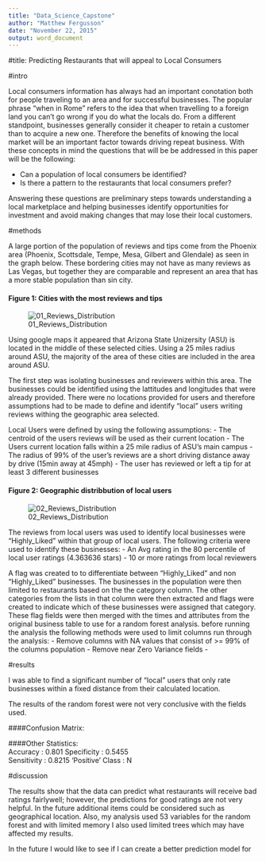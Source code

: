 ```yaml
---
title: "Data_Science_Capstone"
author: "Matthew Fergusson"
date: "November 22, 2015"
output: word_document
---
```


#title: Predicting Restaurants that will appeal to Local Consumers

#intro

Local consumers information has always had an important conotation both for people traveling to an area and for successful businesses. The popular phrase "when in Rome" refers to the idea that when travelling to a foreign land you can't go wrong if you do what the locals do. From a different standpoint, businesses generally consider it cheaper to retain a customer than to acquire a new one. Therefore the benefits of knowing the local market  will be an important factor towards driving repeat business. With these concepts in mind the questions that will be be addressed in this paper will be the following: 

- Can a population of local consumers be identified?
- Is there a pattern to the restaurants that local consumers prefer? 

Answering these questions are preliminary steps towards understanding a local marketplace and helping businesses identify opportunities for investment and avoid making changes that may lose their local customers.

#methods

A large portion of the population of reviews and tips come from the Phoenix area (Phoenix, Scottsdale, Tempe, Mesa, Gilbert and Glendale) as seen in the graph below. These bordering cities may not have as many reviews as Las Vegas, but together they are comparable and represent an area that has a more stable population than sin city.

#### Figure 1: Cities with the most reviews and tips
![01_Reviews_Distribution](ReviewCounts_byCity_Barplot.png)

Using google maps it appeared that Arizona State Unizersity (ASU) is located in the middle of these selected cities. Using a 25 miles radius around ASU, the majority of the area of these cities are included in the area around ASU. 

The first step was isolating businesses and reviewers within this area. The businesses could be identified using the lattitudes and longitudes that were already provided. There were no locations provided for users and therefore assumptions had to be made to define and identify "local" users writing reviews withing the geographic area selected.

Local Users were defined by using the following assumptions:
- The centroid of the users reviews will be used as their current location
- The Users current location falls within a 25 mile radius of ASU's main campus
- The radius of 99% of the user's reviews are a short driving distance away by drive (15min away at 45mph)
- The user has reviewed or left a tip for at least 3 different businesses

#### Figure 2: Geographic distribbution of local users
![02_Reviews_Distribution](Google_Map_Local_Users.png)

The reviews from local users was used to identify local businesses were "Highly_Liked" within that group of local users. The following criteria were used to identify these businesses:
- An Avg rating in the 80 percentile of local user ratings (4.363636 stars)
- 10 or more ratings from local reviewers

A flag was created to to differentiate between "Highly_Liked" and non "Highly_Liked" businesses. The businesses in the population were then limited to restaurants based on the the category column. The other categories from the lists in that column were then extracted and flags were created to indicate which of these businesses were assigned that category. These flag fields were then merged with the times and attributes from the original business table to use for a random forest analysis. before running the analysis the following methods were used to limit columns run through the analysis:
- Remove columns with NA values that consist of >= 99% of the columns population
- Remove near Zero Variance fields
- 

#results

I was able to find a significant number of "local" users that only rate businesses within a fixed distance from their calculated location.

The results of the random forest were not very conclusive with the fields used.

####Confusion Matrix:


####Other Statistics:         
Accuracy : 0.801
Specificity : 0.5455           
Sensitivity : 0.8215 
'Positive' Class : N  

#discussion

The results show that the data can predict what restaurants will receive bad ratings fairlywell; however, the predictions for good ratings are not very helpful. In the future additional items could be considered such as geographical location. Also, my analysis used 53 variables for the random forest and with limited memory I also used limited trees which may have affected my results.

In the future I would like to see if I can create a better prediction model for 
